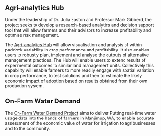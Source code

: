 ## Agri-analytics Hub

Under the leadership of Dr. Julia Easton and Professor Mark Gibberd, the project seeks to develop a research-based analytics and decision support tool that will allow farmers and their advisors to increase profitability and optimise risk management.

The [Agri-analytics Hub](https://www.foodagility.com/research/agri-analytics-hub) will allow visualisation and analysis of within paddock variability in crop performance and profitability. It also enables users to robustly plan, implement and analyse the outputs of alternative management practices. The Hub will enable users to extend results of experimental outcomes to similar land management units. Collectively this capability will enable farmers to more readily engage with spatial variation in crop performance, to test solutions and then to estimate the likely economic impact of adoption based on results obtained from their own production system.

## On-Farm Water Demand

The [On-Farm Water Demand Project](https://www.foodagility.com/research/on-farm-water-demand) aims to deliver Putting real-time water usage data into the hands of farmers in Manjimup, WA, to enable accurate assessment of the economic value of water for irrigation to agribusinesses and to the community.

